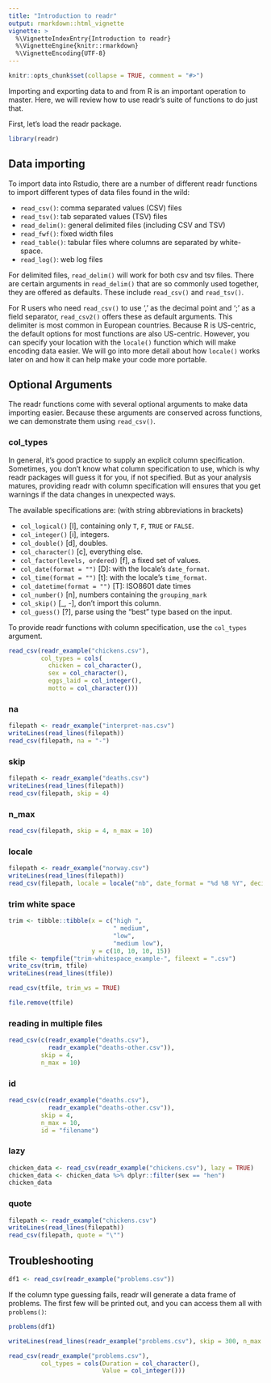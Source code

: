```yaml
---
title: "Introduction to readr"
output: rmarkdown::html_vignette
vignette: >
  %\VignetteIndexEntry{Introduction to readr}
  %\VignetteEngine{knitr::rmarkdown}
  %\VignetteEncoding{UTF-8}
---
```


```r
knitr::opts_chunk$set(collapse = TRUE, comment = "#>")
```

Importing and exporting data to and from R is an important operation to master.
Here, we will review how to use readr's suite of functions to do just that.

First, let's load the readr package.

```r
library(readr)
```

## Data importing

To import data into Rstudio, there are a number of different readr functions to import different types of data files found in the wild:

* `read_csv()`: comma separated values (CSV) files
* `read_tsv()`: tab separated values (TSV) files
* `read_delim()`: general delimited files (including CSV and TSV)
* `read_fwf()`: fixed width files
* `read_table()`: tabular files where columns are separated by white-space.
* `read_log()`: web log files

For delimited files, `read_delim()` will work for both csv and tsv files. There are certain arguments in `read_delim()` that are so commonly used together, they are offered as defaults. These include `read_csv()` and `read_tsv()`.

For R users who need `read_csv()` to use ',' as the decimal point and ';' as a field separator, `read_csv2()` offers these as default arguments.
This delimiter is most common in European countries.
Because R is US-centric, the default options for most functions are also US-centric. However, you can specify your location with the `locale()` function which will make encoding data easier.
We will go into more detail about how `locale()` works later on and how it can help make your code more portable.

## Optional Arguments

The readr functions come with several optional arguments to make data importing easier.
Because these arguments are conserved across functions, we can demonstrate them using `read_csv()`.

### col_types

In general, it's good practice to supply an explicit column specification.
Sometimes, you don't know what column specification to use, which is why readr packages will guess it for you, if not specified.
But as your analysis matures, providing readr with column specification will ensures that you get warnings if the data changes in unexpected ways.

The available specifications are: (with string abbreviations in brackets)

* `col_logical()` [l], containing only `T`, `F`, `TRUE` or `FALSE`.
* `col_integer()` [i], integers.
* `col_double()` [d], doubles.
* `col_character()` [c], everything else.
* `col_factor(levels, ordered)` [f], a fixed set of values.
* `col_date(format = "")` [D]: with the locale's `date_format`.
* `col_time(format = "")` [t]: with the locale's `time_format`.
* `col_datetime(format = "")` [T]: ISO8601 date times
* `col_number()` [n], numbers containing the `grouping_mark`
* `col_skip()` [_, -], don't import this column.
* `col_guess()` [?], parse using the "best" type based on the input.

To provide readr functions with column specification, use the `col_types` argument.

```r
read_csv(readr_example("chickens.csv"),
         col_types = cols(
           chicken = col_character(),
           sex = col_character(),
           eggs_laid = col_integer(),
           motto = col_character()))
```

### na

```r
filepath <- readr_example("interpret-nas.csv")
writeLines(read_lines(filepath))
read_csv(filepath, na = "-")
```

### skip

```r
filepath <- readr_example("deaths.csv")
writeLines(read_lines(filepath))
read_csv(filepath, skip = 4)
```

### n_max

```r
read_csv(filepath, skip = 4, n_max = 10)
```

### locale

```r
filepath <- readr_example("norway.csv")
writeLines(read_lines(filepath))
read_csv(filepath, locale = locale("nb", date_format = "%d %B %Y", decimal_mark = ","))
```

### trim white space

```r
trim <- tibble::tibble(x = c("high ", 
                             " medium", 
                             "low", 
                             "medium low"), 
                       y = c(10, 10, 10, 15))
tfile <- tempfile("trim-whitespace_example-", fileext = ".csv")
write_csv(trim, tfile)
writeLines(read_lines(tfile))
```

```r
read_csv(tfile, trim_ws = TRUE)
```

```r
file.remove(tfile)
```

### reading in multiple files

```r
read_csv(c(readr_example("deaths.csv"), 
           readr_example("deaths-other.csv")), 
         skip = 4, 
         n_max = 10)

```

### id

```r
read_csv(c(readr_example("deaths.csv"), 
           readr_example("deaths-other.csv")), 
         skip = 4, 
         n_max = 10, 
         id = "filename")

```

### lazy

```r
chicken_data <- read_csv(readr_example("chickens.csv"), lazy = TRUE)
chicken_data <- chicken_data %>% dplyr::filter(sex == "hen")
chicken_data
```

### quote

```r
filepath <- readr_example("chickens.csv")
writeLines(read_lines(filepath))
read_csv(filepath, quote = "\"")
```

## Troubleshooting

```r
df1 <- read_csv(readr_example("problems.csv"))
```

If the column type guessing fails, readr will generate a data frame of problems.
The first few will be printed out, and you can access them all with `problems()`:

```r
problems(df1)
```

```r
writeLines(read_lines(readr_example("problems.csv"), skip = 300, n_max = 1))
```

```r
read_csv(readr_example("problems.csv"),
         col_types = cols(Duration = col_character(),
                          Value = col_integer()))
```



